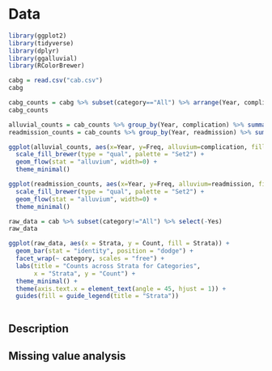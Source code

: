 # Data
```r
library(ggplot2)
library(tidyverse)
library(dplyr)
library(ggalluvial)
library(RColorBrewer)

cabg = read.csv("cab.csv")
cabg
```

```r
cabg_counts = cabg %>% subset(category=="All") %>% arrange(Year, complication) %>% select(-c(category, Strata))
cabg_counts
```

```r
alluvial_counts = cab_counts %>% group_by(Year, complication) %>% summarise(Freq=sum(Count))
readmission_counts = cab_counts %>% group_by(Year, readmission) %>% summarise(Freq=sum(Count))
```



```r
ggplot(alluvial_counts, aes(x=Year, y=Freq, alluvium=complication, fill=complication, label=complication)) + 
  scale_fill_brewer(type = "qual", palette = "Set2") +
  geom_flow(stat = "alluvium", width=0) +
  theme_minimal()
```


```r
ggplot(readmission_counts, aes(x=Year, y=Freq, alluvium=readmission, fill=readmission, label=readmission)) + 
  scale_fill_brewer(type = "qual", palette = "Set2") +
  geom_flow(stat = "alluvium", width=0) +
  theme_minimal()
```

```r
raw_data = cab %>% subset(category!="All") %>% select(-Yes)
raw_data
```

```r
ggplot(raw_data, aes(x = Strata, y = Count, fill = Strata)) +
  geom_bar(stat = "identity", position = "dodge") +
  facet_wrap(~ category, scales = "free") +
  labs(title = "Counts across Strata for Categories",
       x = "Strata", y = "Count") +
  theme_minimal() +
  theme(axis.text.x = element_text(angle = 45, hjust = 1)) +
  guides(fill = guide_legend(title = "Strata"))
```


```r

```


## Description

## Missing value analysis
